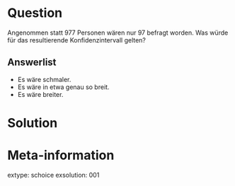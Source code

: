 Question
========

Angenommen statt 977 Personen wären nur 97 befragt worden. Was würde für das resultierende Konfidenzintervall gelten?

Answerlist
----------

* Es wäre schmaler.
* Es wäre in etwa genau so breit.
* Es wäre breiter.

Solution
========

Meta-information
================
extype: schoice
exsolution: 001
